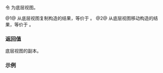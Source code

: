 {{cpp/ranges/chunk_view/title|base}}
{{cpp/ranges/chunk_view/navbar}}

{{dcl begin}}
{{dcl|num=1|since=c++23|
constexpr V base() const&amp; requires std::copy_constructible&lt;V&gt;;
}}
{{dcl|num=2|since=c++23|
constexpr V base() &amp;&amp;;
}}
{{dcl end}}

令 {{rlpi|/#数据成员|base_}} 为底层视图。

@1@ 从底层视图复制构造的结果，等价于
{{box|{{c/core|return}}{{nbspt}}{{rlpsi|/#base_}}{{c/core|;}}}}。
@2@ 从底层视图移动构造的结果，等价于
{{box|{{c/core|return std::}}{{ltt|cpp/utility/move}}{{c/core|(}}{{rlpsi|/#base_}}{{c/core|);}}}}。

===返回值===
底层视图的副本。

===示例===
{{example
|示例测试链接: [https://godbolt.org/z/K6KT6M6K3 Compiler Explorer]。
|code=
#include &lt;print&gt;
#include &lt;ranges&gt;

int main()
{
    static constexpr auto v = {1, 2, 3, 4};
    constexpr auto w{std::ranges::chunk_view(v, 2)};
    std::println("{}", w.base());
}
|output=[1, 2, 3, 4]
}}

{{langlinks|de|en|es|fr|it|ja|pl|ru}}